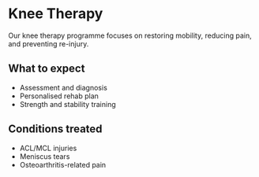 # Knee Therapy

Our knee therapy programme focuses on restoring mobility, reducing pain, and preventing re-injury.

## What to expect
- Assessment and diagnosis
- Personalised rehab plan
- Strength and stability training

## Conditions treated
- ACL/MCL injuries
- Meniscus tears
- Osteoarthritis-related pain
